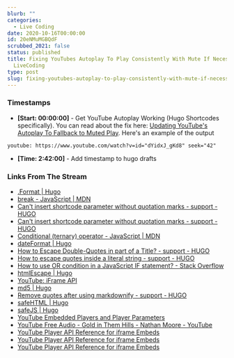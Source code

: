 ```yaml
---
blurb: ""
categories:
  - Live Coding
date: 2020-10-16T00:00:00
id: 20eNMuMGBQdF
scrubbed_2021: false
status: published
title: Fixing YouTubes Autoplay To Play Consistently With Mute If Necessary -
  LiveCoding
type: post
slug: fixing-youtubes-autoplay-to-play-consistently-with-mute-if-necessary-livecoding--20enmumgbqdf
---
```


### Timestamps

- __[Start: 00:00:00]__ - Get YouTube Autoplay Working (Hugo Shortcodes specifically). You can read about the fix here: [Updating YouTube's Autoplay To Fallback to Muted Play](updating-youtubes-autoplay-to-fallback-to-mute/). Here's an example of the output


`youtube: https://www.youtube.com/watch?v=id="dYidxJ_gKd8" seek="42"`


- __[Time: 2:42:00]__ - Add timestamp to hugo drafts


### Links From The Stream

- [.Format | Hugo](https://gohugo.io/functions/format/)
- [break - JavaScript | MDN](https://developer.mozilla.org/en-US/docs/Web/JavaScript/Reference/Statements/break)
- [Can't insert shortcode parameter without quotation marks - support - HUGO](https://discourse.gohugo.io/t/cant-insert-shortcode-parameter-without-quotation-marks/1481/4)
- [Can't insert shortcode parameter without quotation marks - support - HUGO](https://discourse.gohugo.io/t/cant-insert-shortcode-parameter-without-quotation-marks/1481/8)
- [Conditional (ternary) operator - JavaScript | MDN](https://developer.mozilla.org/en-US/docs/Web/JavaScript/Reference/Operators/Conditional_Operator)
- [dateFormat | Hugo](https://gohugo.io/functions/dateformat/)
- [How to Escape Double-Quotes in part of a Title? - support - HUGO](https://discourse.gohugo.io/t/how-to-escape-double-quotes-in-part-of-a-title/2860/2)
- [How to escape quotes inside a literal string - support - HUGO](https://discourse.gohugo.io/t/how-to-escape-quotes-inside-a-literal-string/13599)
- [How to use OR condition in a JavaScript IF statement? - Stack Overflow](https://stackoverflow.com/questions/2363840/how-to-use-or-condition-in-a-javascript-if-statement)
- [htmlEscape | Hugo](https://gohugo.io/functions/htmlescape/)
- [YouTube: iFrame API](https://www.youtube.com/iframe_api)
- [md5 | Hugo](https://gohugo.io/functions/md5/)
- [Remove quotes after using markdownify - support - HUGO](https://discourse.gohugo.io/t/remove-quotes-after-using-markdownify/15683)
- [safeHTML | Hugo](https://gohugo.io/functions/safehtml/)
- [safeJS | Hugo](https://gohugo.io/functions/safejs/)
- [YouTube Embedded Players and Player Parameters](https://developers.google.com/youtube/player_parameters.html?playerVersion=HTML5)
- [YouTube Free Audio - Gold in Them Hills - Nathan Moore - YouTube](https://www.youtube.com/watch?v=dYidxJ_gKd8&feature=emb_logo)
- [YouTube Player API Reference for iframe Embeds](https://developers.google.com/youtube/iframe_api_reference#Examples)
- [YouTube Player API Reference for iframe Embeds](https://developers.google.com/youtube/iframe_api_reference#seekTo)
- [YouTube Player API Reference for iframe Embeds](https://developers.google.com/youtube/iframe_api_reference)